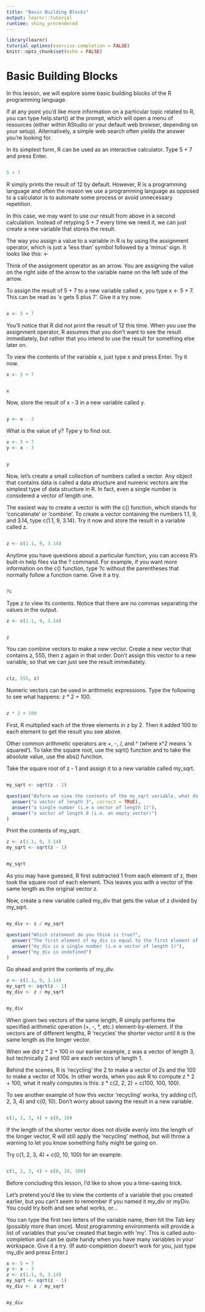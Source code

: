 ```yaml
---
title: "Basic Building Blocks"
output: learnr::tutorial
runtime: shiny_prerendered
---
```


```r
library(learnr)
tutorial_options(exercise.completion = FALSE)
knitr::opts_chunk$set(echo = FALSE)
```

# Basic Building Blocks
In this lesson, we will explore some basic building blocks of the R programming language.

If at any point you’d like more information on a particular topic related to R, you can type help.start() at the prompt, which will open a menu of resources (either within RStudio or your default web browser, depending on your setup). Alternatively, a simple web search often yields the answer you’re looking for.

In its simplest form, R can be used as an interactive calculator. Type 5 + 7 and press Enter.
```r

``` 
```r
5 + 7
```
R simply prints the result of 12 by default. However, R is a programming language and often the reason we use a programming language as opposed to a calculator is to automate some process or avoid unnecessary repetition.

In this case, we may want to use our result from above in a second calculation. Instead of retyping 5 + 7 every time we need it, we can just create a new variable that stores the result.

The way you assign a value to a variable in R is by using the assignment operator, which is just a ‘less than’ symbol followed by a ‘minus’ sign. It looks like this: <-

Think of the assignment operator as an arrow. You are assigning the value on the right side of the arrow to the variable name on the left side of the arrow.

To assign the result of 5 + 7 to a new variable called x, you type x <- 5 + 7. This can be read as ‘x gets 5 plus 7’. Give it a try now.
```r

``` 
```r
x <- 5 + 7
```
You’ll notice that R did not print the result of 12 this time. When you use the assignment operator, R assumes that you don’t want to see the result immediately, but rather that you intend to use the result for something else later on.

To view the contents of the variable x, just type x and press Enter. Try it now.
```r
x <- 5 + 7
```
```r

```
```r
x
```
Now, store the result of x - 3 in a new variable called y.
```r

```
```r
y <- x - 3
```
What is the value of y? Type y to find out.

```r
x <- 5 + 7
y <- x - 3
```
```r

```
```r
y
```
Now, let’s create a small collection of numbers called a vector. Any object that contains data is called a data structure and numeric vectors are the simplest type of data structure in R. In fact, even a single number is considered a vector of length one.

The easiest way to create a vector is with the c() function, which stands for ‘concatenate’ or ‘combine’. To create a vector containing the numbers 1.1, 9, and 3.14, type c(1.1, 9, 3.14). Try it now and store the result in a variable called z.

```r

```
```r
z <- c(1.1, 9, 3.14)
```
Anytime you have questions about a particular function, you can access R’s built-in help files via the ? command. For example, if you want more information on the c() function, type ?c without the parentheses that normally follow a function name. Give it a try.
```r

```
```r
?c
```
Type z to view its contents. Notice that there are no commas separating the values in the output.
```r
z <- c(1.1, 9, 3.14)
```
```r

```
```r
z
```
You can combine vectors to make a new vector. Create a new vector that contains z, 555, then z again in that order. Don’t assign this vector to a new variable, so that we can just see the result immediately.
```r

```
```r
c(z, 555, z)
```
Numeric vectors can be used in arithmetic expressions. Type the following to see what happens: z * 2 + 100.
```r

```
```r
z * 2 + 100
```
First, R multiplied each of the three elements in z by 2. Then it added 100 to each element to get the result you see above.

Other common arithmetic operators are +, -, /, and ^ (where x^2 means ‘x squared’). To take the square root, use the sqrt() function and to take the absolute value, use the abs() function.

Take the square root of z - 1 and assign it to a new variable called my_sqrt.
```r

```
```r
my_sqrt <- sqrt(z - 1)
```

```r
question("Before we view the contents of the my_sqrt variable, what do you think it contains?",
  answer("a vector of length 3", correct = TRUE),
  answer("a single number (i.e a vector of length 1)"),
  answer("a vector of length 0 (i.e. an empty vector)")
)
```

Print the contents of my_sqrt.
```r
z <- c(1.1, 9, 3.14)
my_sqrt <- sqrt(z - 1)
```
```r

```
```r
my_sqrt
```
As you may have guessed, R first subtracted 1 from each element of z, then took the square root of each element. This leaves you with a vector of the same length as the original vector z.

Now, create a new variable called my_div that gets the value of z divided by my_sqrt.
```r

```
```r
my_div <- z / my_sqrt
```

```r
question("Which statement do you think is true?",
  answer("The first element of my_div is equal to the first element of z divided by the first element of my_sqrt, and so on…", correct = TRUE),
  answer("my_div is a single number (i.e a vector of length 1)"),
  answer("my_div is undefined")
)
```

Go ahead and print the contents of my_div.
```r
z <- c(1.1, 9, 3.14)
my_sqrt <- sqrt(z - 1)
my_div <- z / my_sqrt
```
```r

```
```r
my_div
```
When given two vectors of the same length, R simply performs the specified arithmetic operation (+, -, *, etc.) element-by-element. If the vectors are of different lengths, R ‘recycles’ the shorter vector until it is the same length as the longer vector.

When we did z * 2 + 100 in our earlier example, z was a vector of length 3, but technically 2 and 100 are each vectors of length 1.

Behind the scenes, R is ‘recycling’ the 2 to make a vector of 2s and the 100 to make a vector of 100s. In other words, when you ask R to compute z * 2 + 100, what it really computes is this: z * c(2, 2, 2) + c(100, 100, 100).

To see another example of how this vector ‘recycling’ works, try adding c(1, 2, 3, 4) and c(0, 10). Don’t worry about saving the result in a new variable.
```r

```
```r
c(1, 2, 3, 4) + c(0, 10)
```
If the length of the shorter vector does not divide evenly into the length of the longer vector, R will still apply the ‘recycling’ method, but will throw a warning to let you know something fishy might be going on.

Try c(1, 2, 3, 4) + c(0, 10, 100) for an example.
```r

```
```r
c(1, 2, 3, 4) + c(0, 10, 100)
```
Before concluding this lesson, I’d like to show you a time-saving trick.

Let’s pretend you’d like to view the contents of a variable that you created earlier, but you can’t seem to remember if you named it my_div or myDiv. You could try both and see what works, or…

You can type the first two letters of the variable name, then hit the Tab key (possibly more than once). Most programming environments will provide a list of variables that you’ve created that begin with ‘my’. This is called auto-completion and can be quite handy when you have many variables in your workspace. Give it a try. (If auto-completion doesn’t work for you, just type my_div and press Enter.)
```r
x <- 5 + 7
y <- x - 3
z <- c(1.1, 9, 3.14)
my_sqrt <- sqrt(z - 1)
my_div <- z / my_sqrt
```
```r

```
```r
my_div
```